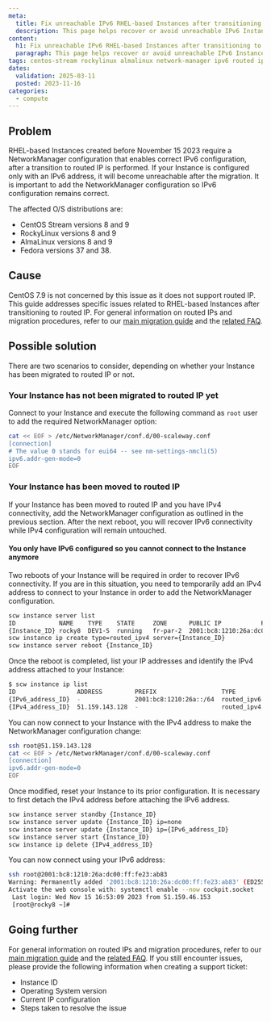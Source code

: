 ```yaml
---
meta:
  title: Fix unreachable IPv6 RHEL-based Instances after transitioning to routed IP
  description: This page helps recover or avoid unreachable IPv6 Instances after transitioning to routed IP
content:
  h1: Fix unreachable IPv6 RHEL-based Instances after transitioning to routed IP
  paragraph: This page helps recover or avoid unreachable IPv6 Instances after transitioning to routed IP
tags: centos-stream rockylinux almalinux network-manager ipv6 routed ip
dates:
  validation: 2025-03-11
  posted: 2023-11-16
categories:
  - compute
---
```


## Problem

RHEL-based Instances created before November 15 2023 require a NetworkManager configuration that enables correct IPv6 configuration, after a transition to routed IP is performed. If your Instance is configured only with an IPv6 address, it will become unreachable after the migration. It is important to add the NetworkManager configuration so IPv6 configuration remains correct. 

The affected O/S distributions are:

- CentOS Stream versions 8 and 9
- RockyLinux versions 8 and 9
- AlmaLinux versions 8 and 9
- Fedora versions 37 and 38.

## Cause

CentOS 7.9 is not concerned by this issue as it does not support routed IP. This guide addresses specific issues related to RHEL-based Instances after transitioning to routed IP. For general information on routed IPs and migration procedures, refer to our [main migration guide](/instances/how-to/migrate-routed-ips/) and the [related FAQ](/faq/instances/#are-there-any-limitations-on-ip-autoconfiguration-with-the-routed-ip-feature).

## Possible solution

There are two scenarios to consider, depending on whether your Instance has been migrated to routed IP or not.

### Your Instance has not been migrated to routed IP yet

Connect to your Instance and execute the following command as `root` user to add the required NetworkManager option:
```bash
cat << EOF > /etc/NetworkManager/conf.d/00-scaleway.conf
[connection]
# The value 0 stands for eui64 -- see nm-settings-nmcli(5)
ipv6.addr-gen-mode=0
EOF
```
### Your Instance has been moved to routed IP

If your Instance has been moved to routed IP and you have IPv4 connectivity, add the NetworkManager configuration as outlined in the previous section. After the next reboot, you will recover IPv6 connectivity while IPv4 configuration will remain untouched.  

#### You only have IPv6 configured so you cannot connect to the Instance anymore

Two reboots of your Instance will be required in order to recover IPv6 connectivity. If you are in this situation, you need to temporarily add an IPv4 address to connect to your Instance in order to add the NetworkManager configuration.

```bash
scw instance server list
ID            NAME    TYPE    STATE     ZONE      PUBLIC IP           PRIVATE IP  TAGS  IMAGE NAME          ROUTED
{Instance_ID} rocky8  DEV1-S  running   fr-par-2  2001:bc8:1210:26a:dc00:ff:fe23:ab83  - [] RockyLinux 8     true
scw instance ip create type=routed_ipv4 server={Instance_ID}
scw instance server reboot {Instance_ID}
```
Once the reboot is completed, list your IP addresses and identify the IPv4 address attached to your Instance:

```bash
$ scw instance ip list
ID                 ADDRESS         PREFIX                  TYPE         REVERSE  PROJECT       SERVER ID     SERVER NAME  TAGS  ZONE
{IPv6_address_ID}  -               2001:bc8:1210:26a::/64  routed_ipv6  -        {project id}  {project id}  rocky8       []    fr-par-2
{IPv4_address_ID}  51.159.143.128  -                       routed_ipv4  -        {project id}  {project id}  rocky8       []    fr-par-2
```
You can now connect to your Instance with the IPv4 address to make the NetworkManager configuration change:

```bash
ssh root@51.159.143.128
cat << EOF > /etc/NetworkManager/conf.d/00-scaleway.conf
[connection]
ipv6.addr-gen-mode=0
EOF
```

Once modified, reset your Instance to its prior configuration. It is necessary to first detach the IPv4 address before attaching the IPv6 address.

```bash
scw instance server standby {Instance_ID}
scw instance server update {Instance_ID} ip=none
scw instance server update {Instance_ID} ip={IPv6_address_ID}
scw instance server start {Instance_ID}
scw instance ip delete {IPv4_address_ID}
```

You can now connect using your IPv6 address:

```bash
ssh root@2001:bc8:1210:26a:dc00:ff:fe23:ab83
Warning: Permanently added '2001:bc8:1210:26a:dc00:ff:fe23:ab83' (ED25519) to the list of known hosts.
Activate the web console with: systemctl enable --now cockpit.socket
 Last login: Wed Nov 15 16:53:09 2023 from 51.159.46.153
 [root@rocky8 ~]#
```

## Going further
For general information on routed IPs and migration procedures, refer to our [main migration guide](/instances/how-to/migrate-routed-ips/) and the [related FAQ](/faq/instances/#are-there-any-limitations-on-ip-autoconfiguration-with-the-routed-ip-feature). If you still encounter issues, please provide the following information when creating a support ticket:
- Instance ID
- Operating System version
- Current IP configuration
- Steps taken to resolve the issue
